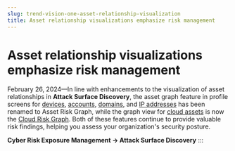 ```yaml
---
slug: trend-vision-one-asset-relationship-visualization
title: Asset relationship visualizations emphasize risk management
---
```

# Asset relationship visualizations emphasize risk management

February 26, 2024—In line with enhancements to the visualization of asset relationships in **Attack Surface Discovery**, the asset graph feature in profile screens for [devices](device-profile.mdx), [accounts](account-profile.mdx), [domains](domain-profile.mdx), and [IP addresses](ip-address-profile.mdx) has been renamed to Asset Risk Graph, while the graph view for [cloud assets](cloud-assets.mdx) is now the [Cloud Risk Graph](cloud-risk-graph.mdx). Both of these features continue to provide valuable risk findings, helping you assess your organization's security posture.

**Cyber Risk Exposure Management → Attack Surface Discovery**
:::
